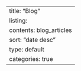 ---
title: "Blog"
listing:
  contents: blog_articles
  sort: "date desc"
  type: default
  categories: true
---
